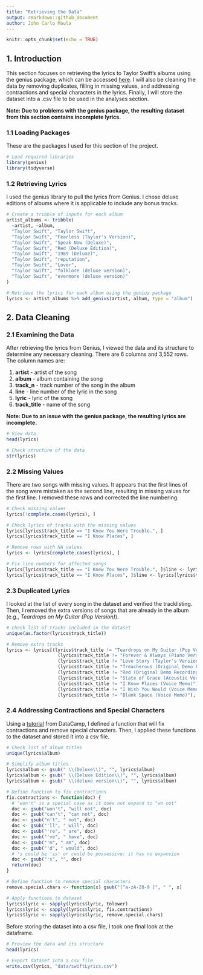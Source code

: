 ```yaml
---
title: "Retrieving the Data"
output: rmarkdown::github_document
author: John Carlo Maula
---
```


```r
knitr::opts_chunk$set(echo = TRUE)
```

## 1. Introduction

This section focuses on retrieving the lyrics to Taylor Swift's albums using the genius package, which can be accessed [here](https://github.com/JosiahParry/genius). I will also be cleaning the data by removing duplicates, filling in missing values, and addressing contractions and special characters in the lyrics. Finally, I will store the dataset into a .csv file to be used in the analyses section.

**Note: Due to problems with the genius package, the resulting dataset from this section contains incomplete lyrics.**

### 1.1 Loading Packages

These are the packages I used for this section of the project.

```r
# Load required libraries
library(genius)
library(tidyverse)
```

### 1.2 Retrieving Lyrics

I used the genius library to pull the lyrics from Genius. I chose deluxe editions of albums where it is applicable to include any bonus tracks.

```r
# Create a tribble of inputs for each album
artist_albums <- tribble(
  ~artist, ~album,
  "Taylor Swift", "Taylor Swift",
  "Taylor Swift", "Fearless (Taylor's Version)",
  "Taylor Swift", "Speak Now (Deluxe)",
  "Taylor Swift", "Red (Deluxe Edition)",
  "Taylor Swift", "1989 (Deluxe)",
  "Taylor Swift", "reputation",
  "Taylor Swift", "Lover",
  "Taylor Swift", "folklore (deluxe version)",
  "Taylor Swift", "evermore (deluxe version)"
)

# Retrieve the lyrics for each album using the genius package
lyrics <- artist_albums %>% add_genius(artist, album, type = "album")
```


## 2. Data Cleaning

### 2.1 Examining the Data

After retrieving the lyrics from Genius, I viewed the data and its structure to determine any necessary cleaning. There are 6 columns and 3,552 rows. The column names are:

1. **artist** - artist of the song
2. **album** - album containing the song
3. **track_n** - track number of the song in the album
4. **line** - line number of the lyric in the song
5. **lyric** - lyric of the song
6. **track_title** - name of the song

**Note: Due to an issue with the genius package, the resulting lyrics are incomplete.**

```r
# View data
head(lyrics)

# Check structure of the data
str(lyrics)
```

### 2.2 Missing Values

There are two songs with missing values. It appears that the first lines of the song were mistaken as the second line, resulting in missing values for the first line. I removed these rows and corrected the line numbering. 

```r
# Check missing values
lyrics[!complete.cases(lyrics), ]
```

```r
# Check lyrics of tracks with the missing values
lyrics[lyrics$track_title == "I Knew You Were Trouble.", ]
lyrics[lyrics$track_title == "I Know Places", ]
```

```r
# Remove rows with NA values
lyrics <- lyrics[complete.cases(lyrics), ]

# Fix line numbers for affected songs
lyrics[lyrics$track_title == "I Knew You Were Trouble.", ]$line <- lyrics[lyrics$track_title == "I Knew You Were Trouble.", ]$line - 1
lyrics[lyrics$track_title == "I Know Places", ]$line <- lyrics[lyrics$track_title == "I Know Places", ]$line - 1
```

### 2.3 Duplicated Lyrics

I looked at the list of every song in the dataset and verified the tracklisting. Then, I removed the extra versions of songs that are already in the album (e.g., *Teardrops on My Guitar (Pop Version)*).

```r
# Check list of tracks included in the dataset
unique(as.factor(lyrics$track_title))
```

```r
# Remove extra tracks
lyrics <- lyrics[(lyrics$track_title != "Teardrops on My Guitar (Pop Version)") &
                   (lyrics$track_title != "Forever & Always (Piano Version) [Taylor's Version]") &
                   (lyrics$track_title != "Love Story (Taylor's Version) [Elvira Remix]") &
                   (lyrics$track_title != "Treacherous (Original Demo Recording)") &
                   (lyrics$track_title != "Red (Original Demo Recording)") &
                   (lyrics$track_title != "State of Grace (Acoustic Version)") &
                   (lyrics$track_title != "I Know Places (Voice Memo)") &
                   (lyrics$track_title != "I Wish You Would (Voice Memo)") &
                   (lyrics$track_title != "Blank Space (Voice Memo)"), ]

```

### 2.4 Addressing Contractions and Special Characters

Using a [tutorial](https://www.datacamp.com/community/tutorials/R-nlp-machine-learning) from DataCamp, I defined a function that will fix contractions and remove special characters. Then, I applied these functions to the dataset and stored it into a csv file.

```r
# Check list of album titles
unique(lyrics$album) 

# Simplify album titles
lyrics$album <- gsub(" \\(Deluxe\\)", "", lyrics$album)
lyrics$album <- gsub(" \\(Deluxe Edition\\)", "", lyrics$album)
lyrics$album <- gsub(" \\(deluxe version\\)", "", lyrics$album)
```

```r
# Define function to fix contractions
fix.contractions <- function(doc) {
  # "won't" is a special case as it does not expand to "wo not"
  doc <- gsub("won't", "will not", doc)
  doc <- gsub("can't", "can not", doc)
  doc <- gsub("n't", " not", doc)
  doc <- gsub("'ll", " will", doc)
  doc <- gsub("'re", " are", doc)
  doc <- gsub("'ve", " have", doc)
  doc <- gsub("'m", " am", doc)
  doc <- gsub("'d", " would", doc)
  # 's could be 'is' or could be possessive: it has no expansion
  doc <- gsub("'s", "", doc)
  return(doc)
}

# Define function to remove special characters
remove.special.chars <- function(x) gsub("[^a-zA-Z0-9 ]", " ", x)
```

```r
# Apply functions to dataset
lyrics$lyric <- sapply(lyrics$lyric, tolower)
lyrics$lyric <- sapply(lyrics$lyric, fix.contractions)
lyrics$lyric <- sapply(lyrics$lyric, remove.special.chars)
```

Before storing the dataset into a csv file, I took one final look at the dataframe.

```r
# Preview the data and its structure
head(lyrics)

# Export dataset into a csv file
write.csv(lyrics, "data/swiftLyrics.csv")
```